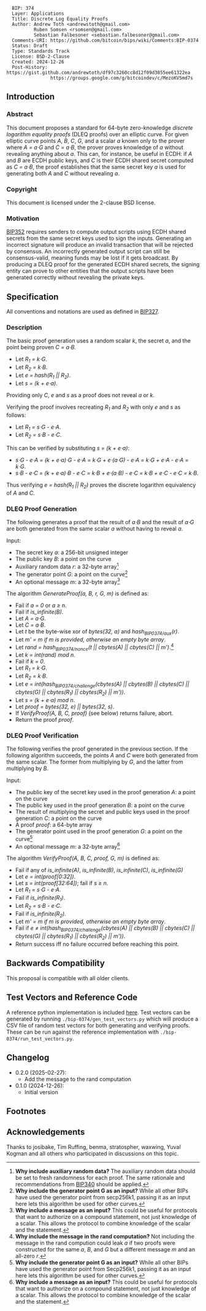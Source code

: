 <pre>
  BIP: 374
  Layer: Applications
  Title: Discrete Log Equality Proofs
  Author: Andrew Toth <andrewstoth@gmail.com>
          Ruben Somsen <rsomsen@gmail.com>
          Sebastian Falbesoner <sebastian.falbesoner@gmail.com>
  Comments-URI: https://github.com/bitcoin/bips/wiki/Comments:BIP-0374
  Status: Draft
  Type: Standards Track
  License: BSD-2-Clause
  Created: 2024-12-26
  Post-History: https://gist.github.com/andrewtoth/df97c3260cc8d12f09d3855ee61322ea
                https://groups.google.com/g/bitcoindev/c/MezoKV5md7s
</pre>

== Introduction ==

=== Abstract ===

This document proposes a standard for 64-byte zero-knowledge ''discrete logarithm equality proofs'' (DLEQ proofs) over an elliptic curve. For given elliptic curve points ''A'', ''B'', ''C'', ''G'', and a scalar ''a'' known only to the prover where ''A = a⋅G'' and ''C = a⋅B'', the prover proves knowledge of ''a'' without revealing anything about ''a''. This can, for instance, be useful in ECDH: if ''A'' and ''B'' are ECDH public keys, and ''C'' is their ECDH shared secret computed as ''C = a⋅B'', the proof establishes that the same secret key ''a'' is used for generating both ''A'' and ''C'' without revealing ''a''.

=== Copyright ===

This document is licensed under the 2-clause BSD license.

=== Motivation ===

[https://github.com/bitcoin/bips/blob/master/bip-0352.mediawiki#specification BIP352] requires senders to compute output scripts using ECDH shared secrets from the same secret keys used to sign the inputs. Generating an incorrect signature will produce an invalid transaction that will be rejected by consensus. An incorrectly generated output script can still be consensus-valid, meaning funds may be lost if it gets broadcast.
By producing a DLEQ proof for the generated ECDH shared secrets, the signing entity can prove to other entities that the output scripts have been generated correctly without revealing the private keys.

== Specification ==

All conventions and notations are used as defined in [https://github.com/bitcoin/bips/blob/master/bip-0327.mediawiki#user-content-Notation BIP327].

=== Description ===

The basic proof generation uses a random scalar ''k'', the secret ''a'', and the point being proven ''C = a⋅B''.

* Let ''R<sub>1</sub> = k⋅G''.
* Let ''R<sub>2</sub> = k⋅B''.
* Let ''e = hash(R<sub>1</sub> || R<sub>2</sub>)''.
* Let ''s = (k + e⋅a)''.

Providing only ''C'', ''e'' and ''s'' as a proof does not reveal ''a'' or ''k''.

Verifying the proof involves recreating ''R<sub>1</sub>'' and ''R<sub>2</sub>'' with only ''e'' and ''s'' as follows:

* Let ''R<sub>1</sub> = s⋅G - e⋅A''.
* Let ''R<sub>2</sub> = s⋅B - e⋅C''.

This can be verified by substituting ''s = (k + e⋅a)'':

* ''s⋅G - e⋅A = (k + e⋅a)⋅G - e⋅A = k⋅G + e⋅(a⋅G) - e⋅A = k⋅G + e⋅A - e⋅A = k⋅G''.
* ''s⋅B - e⋅C = (k + e⋅a)⋅B - e⋅C = k⋅B + e⋅(a⋅B) - e⋅C = k⋅B + e⋅C - e⋅C = k⋅B''.

Thus verifying ''e = hash(R<sub>1</sub> || R<sub>2</sub>)'' proves the discrete logarithm equivalency of ''A'' and ''C''.

=== DLEQ Proof Generation ===

The following generates a proof that the result of ''a⋅B'' and the result of ''a⋅G'' are both generated from the same scalar ''a'' without having to reveal ''a''.

Input:
* The secret key ''a'': a 256-bit unsigned integer
* The public key ''B'': a point on the curve
* Auxiliary random data ''r'': a 32-byte array<ref name="why_include_auxiliary_random_data"> ''' Why include auxiliary random data?''' The auxiliary random data should be set to fresh randomness for each proof. The same rationale and recommendations from [https://github.com/bitcoin/bips/blob/master/bip-0340.mediawiki#default-signing BIP340] should be applied.</ref> 
* The generator point ''G'': a point on the curve<ref name="why_include_G"> ''' Why include the generator point G as an input?''' While all other BIPs have used the generator point from secp256k1, passing it as an input here lets this algorithm be used for other curves.</ref>
* An optional message ''m'': a 32-byte array<ref name="why_include_a_message"> ''' Why include a message as an input?''' This could be useful for protocols that want to authorize on a compound statement, not just knowledge of a scalar. This allows the protocol to combine knowledge of the scalar and the statement.</ref>

The algorithm ''GenerateProof(a, B, r, G, m)'' is defined as:
* Fail if ''a = 0'' or ''a &ge; n''.
* Fail if ''is_infinite(B)''.
* Let ''A = a⋅G''.
* Let ''C = a⋅B''.
* Let ''t'' be the byte-wise xor of ''bytes(32, a)'' and ''hash<sub>BIP0374/aux</sub>(r)''.
* Let ''m' = m if m is provided, otherwise an empty byte array''.
* Let ''rand = hash<sub>BIP0374/nonce</sub>(t || cbytes(A) || cbytes(C) || m')''.<ref name="why_include_m_in_rand"> ''' Why include the message in the rand computation?''' Not including the message in the rand compution could leak ''a'' if two proofs were constructed for the same ''a'', ''B'', and ''G'' but a different message ''m'' and an all-zero ''r''.</ref>
* Let ''k = int(rand) mod n''.
* Fail if ''k = 0''.
* Let ''R<sub>1</sub> = k⋅G''.
* Let ''R<sub>2</sub> = k⋅B''.
* Let ''e = int(hash<sub>BIP0374/challenge</sub>(cbytes(A) || cbytes(B) || cbytes(C) || cbytes(G) || cbytes(R<sub>1</sub>) || cbytes(R<sub>2</sub>) || m'))''.
* Let ''s = (k + e⋅a) mod n''.
* Let ''proof = bytes(32, e) || bytes(32, s)''.
* If ''VerifyProof(A, B, C, proof)'' (see below) returns failure, abort.
* Return the proof ''proof''.

=== DLEQ Proof Verification ===

The following verifies the proof generated in the previous section. If the following algorithm succeeds, the points ''A'' and ''C'' were both generated from the same scalar. The former from multiplying by ''G'', and the latter from multiplying by ''B''.

Input:
* The public key of the secret key used in the proof generation ''A'': a point on the curve
* The public key used in the proof generation ''B'': a point on the curve
* The result of multiplying the secret and public keys used in the proof generation ''C'': a point on the curve
* A proof ''proof'': a 64-byte array
* The generator point used in the proof generation ''G'': a point on the curve<ref name="why_include_G"> ''' Why include the generator point G as an input?''' While all other BIPs have used the generator point from Secp256k1, passing it as an input here lets this algorithm be used for other curves.</ref>
* An optional message ''m'': a 32-byte array<ref name="why_include_a_message"> ''' Why include a message as an input?''' This could be useful for protocols that want to authorize on a compound statement, not just knowledge of a scalar. This allows the protocol to combine knowledge of the scalar and the statement.</ref>

The algorithm ''VerifyProof(A, B, C, proof, G, m)'' is defined as:
* Fail if any of ''is_infinite(A)'', ''is_infinite(B)'', ''is_infinite(C)'', ''is_infinite(G)''
* Let ''e = int(proof[0:32])''.
* Let ''s = int(proof[32:64])''; fail if ''s &ge; n''.
* Let ''R<sub>1</sub> = s⋅G - e⋅A''.
* Fail if ''is_infinite(R<sub>1</sub>)''.
* Let ''R<sub>2</sub> = s⋅B - e⋅C''.
* Fail if ''is_infinite(R<sub>2</sub>)''.
* Let ''m' = m if m is provided, otherwise an empty byte array''.
* Fail if ''e ≠ int(hash<sub>BIP0374/challenge</sub>(cbytes(A) || cbytes(B) || cbytes(C) || cbytes(G) || cbytes(R<sub>1</sub>) || cbytes(R<sub>2</sub>) || m'))''.
* Return success iff no failure occurred before reaching this point.

==Backwards Compatibility==

This proposal is compatible with all older clients.

== Test Vectors and Reference Code ==

A reference python implementation is included [https://github.com/bitcoin/bips/blob/master/bip-0374/reference.py here].
Test vectors can be generated by running <code>./bip-0374/gen_test_vectors.py</code> which will produce a CSV file of random test vectors for both generating and verifying proofs. These can be run against the reference implementation with <code>./bip-0374/run_test_vectors.py</code>.

== Changelog ==

* 0.2.0 (2025-02-27):
** Add the message to the rand computation
* 0.1.0 (2024-12-26):
** Initial version

== Footnotes ==

<references />

== Acknowledgements ==

Thanks to josibake, Tim Ruffing, benma, stratospher, waxwing, Yuval Kogman and all others who
participated in discussions on this topic.
